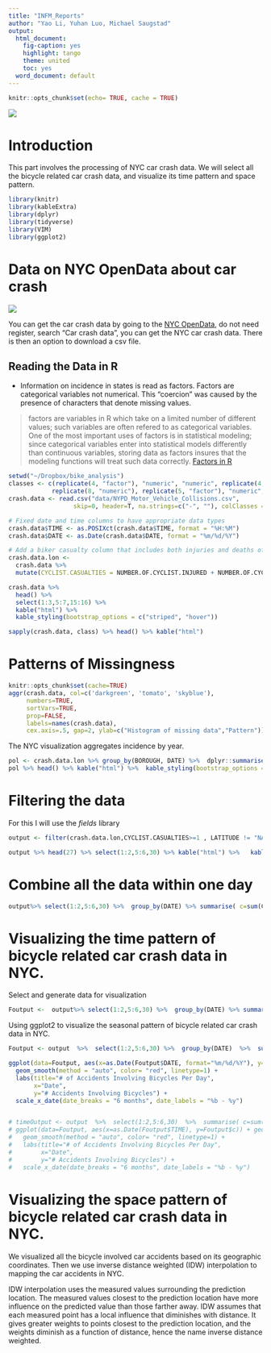 ```yaml
---
title: "INFM_Reports"
author: "Yao Li, Yuhan Luo, Michael Saugstad"
output:
  html_document:
    fig-caption: yes
    highlight: tango
    theme: united
    toc: yes
  word_document: default
---
```


```r

knitr::opts_chunk$set(echo= TRUE, cache = TRUE)

```


![](http://www.martinezschill.com/images/bicycle-accidents.jpg)

# Introduction

This part involves the processing of NYC car crash data. We will select all the bicycle related car crash data, and visualize its time pattern and space pattern.

```r
library(knitr)
library(kableExtra)
library(dplyr)
library(tidyverse)
library(VIM)
library(ggplot2)
```

# Data on NYC OpenData about car crash 

![](https://opendata.cityofnewyork.us/wp-content/themes/opendata-wp/assets/img/nyc-open-data-logo.svg)

You can get the car crash data by going to the  [NYC OpenData](https://opendata.cityofnewyork.us/), do not need register, search "Car crash data", you can get the NYC car crash data.  There is then an option to download a csv file.

## Reading the Data in R

* Information on incidence in states is read as factors. Factors are categorical variables not numerical. This "coercion" was caused by the presence of characters that denote missing values.

> factors are variables in R which take on a limited number of different values; such variables are often refered to as categorical variables. One of the most important uses of factors is in statistical modeling; since categorical variables enter into statistical models differently than continuous variables, storing data as factors insures that the modeling functions will treat such data correctly. [Factors in R](https://www.stat.berkeley.edu/classes/s133/factors.html)
```r
setwd("~/Dropbox/bike_analysis")
classes <- c(replicate(4, "factor"), "numeric", "numeric", replicate(4, "factor"),
            replicate(8, "numeric"), replicate(5, "factor"), "numeric", replicate(5, "factor"))
crash.data <- read.csv("data/NYPD_Motor_Vehicle_Collisions.csv",
                  skip=0, header=T, na.strings=c("-", ""), colClasses = classes)

# Fixed date and time columns to have appropriate data types
crash.data$TIME <- as.POSIXct(crash.data$TIME, format = "%H:%M")
crash.data$DATE <- as.Date(crash.data$DATE, format = "%m/%d/%Y")

# Add a biker casualty column that includes both injuries and deaths of cyclists
crash.data.lon <-
  crash.data %>%
  mutate(CYCLIST.CASUALTIES = NUMBER.OF.CYCLIST.INJURED + NUMBER.OF.CYCLIST.KILLED)

crash.data %>%
  head() %>%
  select(1:3,5:7,15:16) %>%
  kable("html") %>%
  kable_styling(bootstrap_options = c("striped", "hover"))

sapply(crash.data, class) %>% head() %>% kable("html")
```

# Patterns of Missingness


```r
knitr::opts_chunk$set(cache=TRUE)
aggr(crash.data, col=c('darkgreen', 'tomato', 'skyblue'),
     numbers=TRUE,
     sortVars=TRUE,
     prop=FALSE,
     labels=names(crash.data),
     cex.axis=.5, gap=2, ylab=c("Histogram of missing data","Pattern"))
```

The NYC visualization aggregates incidence by year.

```r
pol <- crash.data.lon %>% group_by(BOROUGH, DATE) %>%  dplyr::summarise( c=sum(CYCLIST.CASUALTIES, na.rm=T))
pol %>% head() %>% kable("html") %>%  kable_styling(bootstrap_options = c("striped", "hover"))
```


# Filtering the data
For this I will use the _fields_ library
```r
output <- filter(crash.data.lon,CYCLIST.CASUALTIES>=1 , LATITUDE != "NA")

output %>% head(27) %>% select(1:2,5:6,30) %>% kable("html") %>%   kable_styling(bootstrap_options = c("striped", "hover"))

```


# Combine all the data within one day
```r
output%>% select(1:2,5:6,30) %>%  group_by(DATE) %>% summarise( c=sum(CYCLIST.CASUALTIES, na.rm=T)) %>%  kable("html") %>%   kable_styling(bootstrap_options = c("striped", "hover"))
```


# Visualizing the time pattern of bicycle related car crash data in NYC.

Select and generate data for visualization
```r
Foutput <-  output%>% select(1:2,5:6,30) %>%  group_by(DATE) %>% summarise( c=sum(CYCLIST.CASUALTIES, na.rm=T))
```


Using ggplot2 to visualize the seasonal pattern of bicycle related car crash data in NYC.

```r
Foutput <- output  %>%  select(1:2,5:6,30) %>%  group_by(DATE)  %>%  summarise( c=sum(CYCLIST.CASUALTIES, na.rm=T))

ggplot(data=Foutput, aes(x=as.Date(Foutput$DATE, format="%m/%d/%Y"), y=Foutput$c)) + geom_point() +
  geom_smooth(method = "auto", color= "red", linetype=1) +
  labs(title="# of Accidents Involving Bicycles Per Day",
       x="Date",
       y="# Accidents Involving Bicycles") +
  scale_x_date(date_breaks = "6 months", date_labels = "%b - %y")


# timeOutput <- output  %>%  select(1:2,5:6,30)  %>%  summarise( c=sum(CYCLIST.CASUALTIES, na.rm=T))
# ggplot(data=Foutput, aes(x=as.Date(Foutput$TIME), y=Foutput$c)) + geom_point() +
#   geom_smooth(method = "auto", color= "red", linetype=1) +
#   labs(title="# of Accidents Involving Bicycles Per Day",
#        x="Date",
#        y="# Accidents Involving Bicycles") +
#   scale_x_date(date_breaks = "6 months", date_labels = "%b - %y")

```


# Visualizing the space pattern of bicycle related car crash data in NYC.

We visualized all the bicycle involved car accidents based on its geographic coordinates. Then we use inverse distance weighted (IDW) interpolation to mapping the car accidents in NYC.

IDW interpolation uses the measured values surrounding the prediction location. The measured values closest to the prediction location have more influence on the predicted value than those farther away. IDW assumes that each measured point has a local influence that diminishes with distance. It gives greater weights to points closest to the prediction location, and the weights diminish as a function of distance, hence the name inverse distance weighted.


<!-- ![](/home/hfshly/Desktop/INFM_750_Data_Processing/Coding_files/INFMTest_files/figure-html/ccccc.jpg) -->


